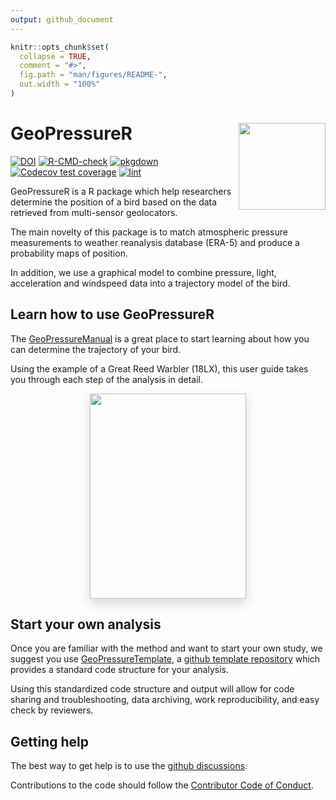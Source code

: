 ```yaml
---
output: github_document
---
```


<!-- README.md is generated from README.Rmd. Please edit that file -->

```r
knitr::opts_chunk$set(
  collapse = TRUE,
  comment = "#>",
  fig.path = "man/figures/README-",
  out.width = "100%"
)
```

# GeoPressureR <img src="man/figures/logo.png" align="right" height="139"/>

<!-- badges: start -->
[![DOI](https://zenodo.org/badge/DOI/10.5281/zenodo.7754457.svg)](https://doi.org/10.5281/zenodo.7754457)
[![R-CMD-check](https://github.com/Rafnuss/GeoPressureR/workflows/R-CMD-check/badge.svg)](https://github.com/Rafnuss/GeoPressureR/actions) [![pkgdown](https://github.com/Rafnuss/GeoPressureR/actions/workflows/pkgdown.yaml/badge.svg)](https://github.com/Rafnuss/GeoPressureR/actions/workflows/pkgdown.yaml) [![Codecov test coverage](https://codecov.io/gh/Rafnuss/GeoPressureR/branch/master/graph/badge.svg)](https://app.codecov.io/gh/Rafnuss/GeoPressureR?branch=master) [![lint](https://github.com/Rafnuss/GeoPressureR/actions/workflows/lint.yaml/badge.svg)](https://github.com/Rafnuss/GeoPressureR/actions/workflows/lint.yaml)
<!-- badges: end -->

GeoPressureR is a R package which help researchers determine the position of a bird based on the data retrieved from multi-sensor geolocators. 

The main novelty of this package is to match atmospheric pressure measurements to weather reanalysis database (ERA-5) and produce a probability maps of position.

In addition, we use a graphical model to combine pressure, light, acceleration and windspeed data into a trajectory model of the bird. 

## Learn how to use GeoPressureR

The [GeoPressureManual](https://raphaelnussbaumer.com/GeoPressureManual/) is a great place to start learning about how you can determine the trajectory of your bird. 

Using the example of a Great Reed Warbler (18LX), this user guide takes you through each step of the analysis in detail.

<p align="center">
<a href="https://raphaelnussbaumer.com/GeoPressureManual/"><img src="https://github.com/Rafnuss/GeoPressureManual/raw/main/assets/cover.png" style="margin: 0 1rem 0 1rem;box-shadow: 0 .5rem 1rem rgba(0,0,0,.15);" align="center" width="250" height="328"></a></p>


## Start your own analysis

Once you are familiar with the method and want to start your own study, we suggest you use  [GeoPressureTemplate](https://github.com/Rafnuss/GeoPressureTemplate), a [github template repository](https://docs.github.com/en/repositories/creating-and-managing-repositories/creating-a-template-repository) which provides a standard code structure for your analysis. 

Using this standardized code structure and output will allow for code sharing and troubleshooting, data archiving, work reproducibility, and easy check by reviewers.

## Getting help

The best way to get help is to use the [github discussions](https://github.com/Rafnuss/GeoPressureR/discussions). 

Contributions to the code should follow the [Contributor Code of Conduct](https://raphaelnussbaumer.com/GeoPressureR/CONTRIBUTING.html).
